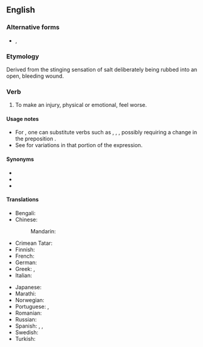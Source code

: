 ==English==

===Alternative forms===
* {{l|en|rub salt in someone's wounds}}, {{l|en|rub salt into the wounds}}

===Etymology===
Derived from the stinging sensation of salt deliberately being rubbed into an open, bleeding wound.

===Verb===
{{head|en|verb|head=[[rub]] [[salt in the wound]]}}

# {{lb|en|idiomatic}} To make an injury, physical or emotional, feel worse.

====Usage notes====
* For {{m|en|rub}}, one can substitute verbs such as {{m|en|add}}, {{m|en|pour}}, {{m|en|put}}, possibly requiring a change in the preposition {{m|en|in}}.
* See {{m|en|salt in the wound}} for variations in that portion of the expression.

====Synonyms====
* {{l|en|add insult to injury}}
* {{l|en|kick someone when they are down}}
* {{l|en|twist the knife}}

====Translations====
{{trans-top|to make an injury feel worse}}
* Bengali: {{t|bn|কাটা ঘায়ে নুনের ছিটে}}
* Chinese:
*: Mandarin: {{t+|cmn|雪上加霜|tr=xuě shàng jiā shuāng|sc=Hani}}
* Crimean Tatar: {{t|crh|carağa tuz basmaq}}
* Finnish: {{t|fi|vääntää veistä haavassa}}
* French: {{t+|fr|remuer le couteau dans la plaie}}
* German: {{t|de|Finger auf die Wunde legen}}
* Greek: {{t|el|ρίχνω αλάτι στην πληγή}}, {{t|el|ξύνω πληγές}}
* Italian: {{t|it|mettere il dito nella piaga}}
{{trans-mid}}
* Japanese: {{t|ja|傷口に塩を塗る|tr=kizuguchi ni shio o nuru|sc=Jpan}}
* Marathi: {{t|mr|जखमेवर मिठ चोळणे|sc=Deva}}
* Norwegian: {{t|no|strø salt i såret}}
* Portuguese: {{t+|pt|esfregar sal na ferida}}, {{t|pt|pôr o dedo na ferida}}
* Romanian: {{t|ro|a pune sare pe rană}}
* Russian: {{t|ru|сы́пать соль на ра́ну}}
* Spanish: {{t|es|frotar sal en la herida}}, {{t|es|hurgar en la herida}}, {{t|es|meter el dedo en la herida}}
* Swedish: {{t|sv|strö salt i såren}}
* Turkish: {{t|tr|yaraya tuz basmak}}
{{trans-bottom}}